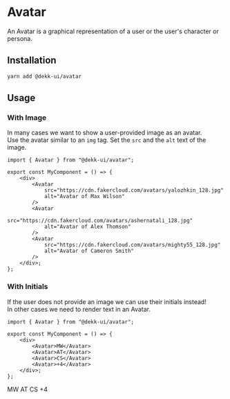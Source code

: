 
<Meta title="Docs/Avatar" />

# Avatar

An Avatar is a graphical representation of a user or the user's character or persona.

## Installation

```bash
yarn add @dekk-ui/avatar
```

## Usage

### With Image

In many cases we want to show a user-provided image as an avatar.  
Use the avatar similar to an `img` tag. Set the `src` and the `alt` text of the image.

```tsx
import { Avatar } from "@dekk-ui/avatar";

export const MyComponent = () => {
	<div>
		<Avatar
			src="https://cdn.fakercloud.com/avatars/yalozhkin_128.jpg"
			alt="Avatar of Max Wilson"
		/>
		<Avatar
			src="https://cdn.fakercloud.com/avatars/ashernatali_128.jpg"
			alt="Avatar of Alex Thomson"
		/>
		<Avatar
			src="https://cdn.fakercloud.com/avatars/mighty55_128.jpg"
			alt="Avatar of Cameron Smith"
		/>
	</div>;
};
```

<ThemeWrapper>
	<Avatar src="https://cdn.fakercloud.com/avatars/yalozhkin_128.jpg" alt="Avatar of Max Wilson" />
	<Avatar
		src="https://cdn.fakercloud.com/avatars/ashernatali_128.jpg"
		alt="Avatar of Alex Thomson"
	/>
	<Avatar
		src="https://cdn.fakercloud.com/avatars/mighty55_128.jpg"
		alt="Avatar of Cameron Smith"
	/>
</ThemeWrapper>

### With Initials

If the user does not provide an image we can use their initials instead!  
In other cases we need to render text in an Avatar.

```tsx
import { Avatar } from "@dekk-ui/avatar";

export const MyComponent = () => {
	<div>
		<Avatar>MW</Avatar>
		<Avatar>AT</Avatar>
		<Avatar>CS</Avatar>
		<Avatar>+4</Avatar>
	</div>;
};
```

<ThemeWrapper>
	<Avatar>MW</Avatar>
	<Avatar>AT</Avatar>
	<Avatar>CS</Avatar>
	<Avatar>+4</Avatar>
</ThemeWrapper>
